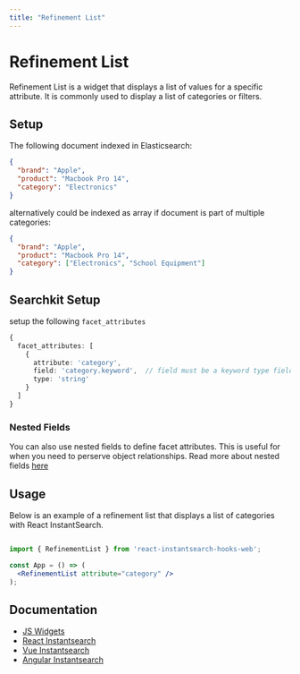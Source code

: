 ```yaml
---
title: "Refinement List"
---
```


# Refinement List

Refinement List is a widget that displays a list of values for a specific attribute. It is commonly used to display a list of categories or filters.

## Setup

The following document indexed in Elasticsearch:

```json
{
  "brand": "Apple",
  "product": "Macbook Pro 14",
  "category": "Electronics"
}
```

alternatively could be indexed as array if document is part of multiple categories:

```json
{
  "brand": "Apple",
  "product": "Macbook Pro 14",
  "category": ["Electronics", "School Equipment"]
}
```

## Searchkit Setup

setup the following `facet_attributes`

```ts
{
  facet_attributes: [
    { 
      attribute: 'category', 
      field: 'category.keyword',  // field must be a keyword type field
      type: 'string' 
    }
  ]
}

```

### Nested Fields

You can also use nested fields to define facet attributes. This is useful for when you need to perserve object relationships. Read more about nested fields [here](/docs/guides/facets/string-based-facets#nested-fields-support)

## Usage

Below is an example of a refinement list that displays a list of categories with React InstantSearch.

```jsx

import { RefinementList } from 'react-instantsearch-hooks-web';

const App = () => (
  <RefinementList attribute="category" />
);

``` 

## Documentation

- [JS Widgets](https://www.algolia.com/doc/api-reference/widgets/refinement-list/js/)
- [React Instantsearch](https://www.algolia.com/doc/api-reference/widgets/refinement-list/react-hooks/)
- [Vue Instantsearch](https://www.algolia.com/doc/api-reference/widgets/refinement-list/vue/)
- [Angular Instantsearch](https://www.algolia.com/doc/api-reference/widgets/refinement-list/angular/)